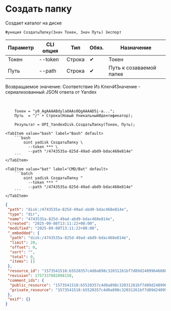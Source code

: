 ﻿---
sidebar_position: 2
description: Создать папку и другие функции для работы с Yandex Disk в Открытом пакете интеграций - бесплатной open-source библиотеке интеграций для 1С:Предприятие 8, OneScript и CLI
keywords: [1C, 1С, 1С:Предприятие, 1С:Предприятие 8.3, API, Интеграция, Сервисы, Обмен, OneScript, CLI, Yandex Disk]
---


# Создать папку
 Создает каталог на диске



`Функция СоздатьПапку(Знач Токен, Знач Путь) Экспорт`

  | Параметр | CLI опция | Тип | Обяз. | Назначение |
  |-|-|-|-|-|
  | Токен | --token | Строка | &#x2714; | Токен |
  | Путь | --path | Строка | &#x2714; | Путь к созаваемой папке |

  
  Возвращаемое значение:   Соответствие Из КлючИЗначение - сериализованный JSON ответа от Yandex

<br/>




```bsl title="Пример использования для 1С:Предприятие/OneScript"
    Токен = "y0_AgAAAABdylaOAAs0QgAAAAD5i-a...";
    Путь  = "/" + Строка(Новый УникальныйИдентификатор);

    Результат = OPI_YandexDisk.СоздатьПапку(Токен, Путь);
```
    

 <Tabs>
  
    <TabItem value="bash" label="Bash" default>
        ```bash
            oint yadisk СоздатьПапку \
              --token *** \
              --path "/4743535a-825d-49ad-abd9-bdac468e814e"
        ```
    </TabItem>
  
    <TabItem value="bat" label="CMD/Bat" default>
        ```batch
            oint yadisk СоздатьПапку ^
              --token *** ^
              --path "/4743535a-825d-49ad-abd9-bdac468e814e"
        ```
    </TabItem>
</Tabs>


```json title="Результат"
{
 "path": "disk:/4743535a-825d-49ad-abd9-bdac468e814e",
 "type": "dir",
 "name": "4743535a-825d-49ad-abd9-bdac468e814e",
 "created": "2025-09-08T13:11:22+00:00",
 "modified": "2025-09-08T13:11:22+00:00",
 "_embedded": {
  "path": "disk:/4743535a-825d-49ad-abd9-bdac468e814e",
  "limit": 20,
  "offset": 0,
  "sort": "",
  "total": 0,
  "items": []
 },
 "resource_id": "1573541518:b5520357c4d0a898c32031261bf7d89d24099646888d8963ec7a29a63c75a1f3",
 "revision": 1757337082098150,
 "comment_ids": {
  "public_resource": "1573541518:b5520357c4d0a898c32031261bf7d89d24099646888d8963ec7a29a63c75a1f3",
  "private_resource": "1573541518:b5520357c4d0a898c32031261bf7d89d24099646888d8963ec7a29a63c75a1f3"
 },
 "exif": {}
}
```
